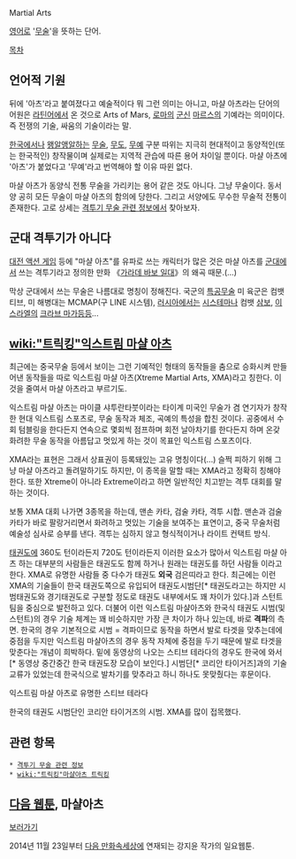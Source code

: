 Martial Arts

[[영어]]로 '[[무술]]'을 뜻하는 단어.

[[목차]]
== 언어적 기원 ==
뒤에 '아츠'라고 붙여졌다고 예술적이다 뭐 그런 의미는 아니고, 마샬 아츠라는 단어의 어원은 [[라틴어]]에서 온 것으로 Arts of Mars, [[로마]]의 [[군신]] [[마르스]]의 기예라는 의미이다. 즉 전쟁의 기술, 싸움의 기술이라는 말.

[[한국]]에서나 [[왱알앵알]]하는 [[무술]], [[무도]], [[무예]] 구분 따위는 지극히 현대적이고 동양적인(또는 한국적인) 창작물이며 실제로는 지역적 관습에 따른 용어 차이일 뿐이다. 마샬 아츠에 '아츠'가 붙었다고 '무예'라고 번역해야 할 이유 따윈 없다.

마샬 아츠가 동양식 전통 무술을 가리키는 용어 같은 것도 아니다. 그냥 무술이다. 동서양 공히 모든 무술이 마샬 아츠의 함의에 당한다. 그리고 서양에도 무수한 무술적 전통이 존재한다. 고로 상세는 [[격투기 무술 관련 정보]]에서 찾아보자.

== 군대 격투기가 아니다 ==
[[대전 액션 게임]] 등에 "마샬 아츠"를 유파로 쓰는 캐릭터가 많은 것은 마샬 아츠를 [[군대]]에서 쓰는 격투기라고 정의한 만화 《[[가라데 바보 일대]]》의 왜곡 때문.(…)

막상 군대에서 쓰는 무술은 나름대로 명칭이 정해진다. 국군의 [[특공무술]] 미 육군은 컴뱃티브, 미 해병대는 MCMAP(구 LINE 시스템), [[러시아]]에서는 [[시스테마]]나 컴뱃 [[삼보]], [[이스라엘]]의 [[크라브 마가]]등등...

== [[wiki:"트릭킹"익스트림 마샬 아츠]] ==
최근에는 중국무술 등에서 보이는 그런 기예적인 형태의 동작들을 춤으로 승화시켜 만들어낸 동작들을 따로 익스트림 마샬 아츠(Xtreme Martial Arts, XMA)라고 칭한다. 이것을 줄여서 마샬 아츠라고 부르기도.

익스트림 마샬 아츠는 마이클 샤투란타붓이라는 타이계 미국인 무술가 겸 연기자가 창작한 현대 익스트림 스포츠로, 무술 동작과 체조, 곡예의 특성을 합친 것이다. 공중에서 수회 텀블링을 한다든지 연속으로 몇회씩 점프하며 회전 날아차기를 한다든지 하며 온갖 화려한 무술 동작을 아름답고 멋있게 하는 것이 목표인 익스트림 스포츠이다.

XMA라는 표현은 그래서 상표권이 등록돼있는 고유 명칭이다(...) 슬쩍 피하기 위해 그냥 마샬 아츠라고 돌려말하기도 하지만, 이 종목을 말할 때는 XMA라고 정확히 칭해야 한다. 또한 Xtreme이 아니라 Extreme이라고 하면 일반적인 치고받는 격투 대회를 말하는 것이다.

보통 XMA 대회 나가면 3종목을 하는데, 맨손 카타, 검술 카타, 격투 시합. 맨손과 검술 카타가 바로 팔랑거리면서 화려하고 멋있는 기술을 보여주는 표연이고, 중국 무술처럼 예술성 심사로 승부를 낸다. 격투는 심하지 않고 형식적이거나 라이트 컨택트 방식.

[[태권도]]에 360도 턴이라든지 720도 턴이라든지 이러한 요소가 많아서 익스트림 마샬 아츠 하는 대부분의 사람들은 태권도도 함께 하거나 원래는 태권도를 하던 사람들 이라고 한다. XMA로 유명한 사람들 중 다수가 태권도 '''외국''' 검은띠라고 한다. 최근에는 이런 XMA의 기술들이 한국 태권도쪽으로 유입되어 태권도시범단[* 태권도라고는 하지만 시범태권도와 경기태권도로 구분할 정도로 태권도 내부에서도 꽤 차이가 있다.]과 스턴트팀을 중심으로 발전하고 있다. 더불어 이런 익스트림 마샬아츠와 한국식 태권도 시범(및 스턴트)의 경우 기술 체계는 꽤 비슷하지만 가장 큰 차이가 하나 있는데, 바로 '''격파'''의 측면. 한국의 경우 기본적으로 시범 = 격파이므로 동작을 하면서 발로 타겟을 맞추는데에 중점을 두지만 익스트림 마샬아츠의 경우 동작 자체에 중점을 두기 때문에 발로 타겟을 맞춘다는 개념이 희박하다. 밑에 동영상의 나오는 스티브 테라다의 경우도 한국에 와서[* 동영상 중간중간 한국 태권도장 모습이 보인다.] 시범단[* 코리안 타이거즈]과의 기술 교류가 있었는데 한국식으로 발차기를 맞추라고 하니 하나도 못맞췄다는 후문이다.

{{{#!html
<object style="height: 390px; width: 640px"><param name="movie" value="http://www.youtube.com/v/-Y1lqwvGcwk?version=3&feature=player_detailpage"><param name="allowFullScreen" value="true"><param name="allowScriptAccess" value="always"><embed src="http://www.youtube.com/v/-Y1lqwvGcwk?version=3&feature=player_detailpage" type="application/x-shockwave-flash" allowfullscreen="true" allowScriptAccess="always" width="640" height="360"></object>
}}}
익스트림 마샬 아츠로 유명한 스티브 테라다


{{{#!html
<object style="height: 390px; width: 640px"><param name="movie" value="http://www.youtube.com/v/8qI6LsV5_-c?version=3&feature=player_detailpage"><param name="allowFullScreen" value="true"><param name="allowScriptAccess" value="always"><embed src="http://www.youtube.com/v/8qI6LsV5_-c?version=3&feature=player_detailpage" type="application/x-shockwave-flash" allowfullscreen="true" allowScriptAccess="always" width="640" height="360"></object>
}}}
한국의 태권도 시범단인 코리안 타이거즈의 시범. XMA를 많이 접목했다.

== 관련 항목 ==
 * [[격투기 무술 관련 정보]]
 * [[wiki:"트릭킹"마샬아츠 트릭킹]]

== [[다음 웹툰]], 마샬아츠 ==

[http://webtoon.daum.net/webtoon/view/Martial 보러가기]

2014년 11월 23일부터 [[다음 만화속세상]]에 연재되는 강지윤 작가의 일요웹툰. 
